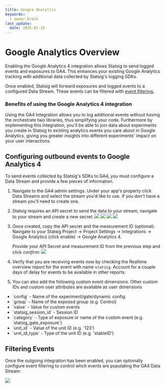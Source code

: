 ```yaml
---
title: Google Analytics
keywords:
  - owner:brock
last_update:
  date: 2025-01-15
---
```

# Google Analytics Overview
Enabling the Google Analytics 4 integration allows Statsig to send logged events and exposures to GA4. This enhances your existing Google Analytics tracking with additional data collected by Statsig's logging SDKs.

Once enabled, Statsig will forward exposures and logged events to a configured Data Stream. These events can be filtered with [event filtering.](/integrations/data-connectors/google-analytics#filtering-events)

### Benefits of using the Google Analytics 4 integration
Using the GA4 Integration allows you to log additional events without having the orchestrate two libraries, thus simplifying your code. Furthermore by implementing this integration, you'll be able to join data about experiments you create in Statsig to existing analytics events you care about in Google Analytics, giving you greater insights into different experiments' impact on your user interactions.

## Configuring outbound events to Google Analytics 4
To send events collected by Statsig's SDKs to GA4, you must configure a Data Stream and provide a few pieces of information.

1. Navigate to the GA4 admin settings. Under your app's property click Data Streams and select the stream you'd like to use. If you don't have a stream you'll need to create one.
2. Statsig requires an API secret to send the data to your stream, navigate to your stream and create a new secret:
    ![](https://user-images.githubusercontent.com/125311112/263364181-a672aec0-15c1-4030-a4c8-2e2a58083d7e.png)
    ![](https://user-images.githubusercontent.com/125311112/263364616-65a054d6-c0b7-48ba-84ee-cbdb7f5eaa9a.png)
    ![](https://user-images.githubusercontent.com/125311112/263364730-b419ac78-01cb-453c-8cd3-c0b5f7a3cb6a.png)
    ![](https://user-images.githubusercontent.com/125311112/263364942-1fb5da05-dbfc-4362-86f8-8d77bdd23cd4.png)

3. Once created, copy the API secret and the measurement ID (optional). Navigate to your Statsig Project -> Project Settings -> Integrations -> Google Analytics (click enable) -> Google Analytics 4.

    Provide your API Secret and measurement ID from the previous step and click *confirm*:
    ![](https://user-images.githubusercontent.com/125311112/263366565-c9f97636-8bd3-428f-b2ee-e542776b50ab.png)

4. Verify that you are receiving events now by checking the Realtime overview report for the event with name `statsig`. Account for a couple days of delay for events to be available in other reports.

5. You can also add the following custom event dimensions. Other custom IDs and custom user attributes are available as user dimensions
<ul>
    <li>`config` - Name of the experiment/gate/dynamic config</li>
    <li>`group` - Name of the exposed group (e.g. Control)</li>
    <li>`value` - Value for custom events</li>
    <li>`statsig_session_id` - Session ID</li>
    <li>`category` - Type of exposure or name of the custom event (e.g. `statsig_gate_exposure`)</li>
    <li>`unit_id` - Value of the unit ID (e.g. '123')</li>
    <li>`unit_id_type` - Type of the unit ID (e.g. 'stableID')</li>
</ul>

## Filtering Events 
Once the outgoing integration has been enabled, you can optionally configure event filtering to control whch events are populating the GA4 Data Stream:

![](https://user-images.githubusercontent.com/125311112/264458718-69f0d248-7df3-4360-bdb4-dcffb1503e3c.png)
